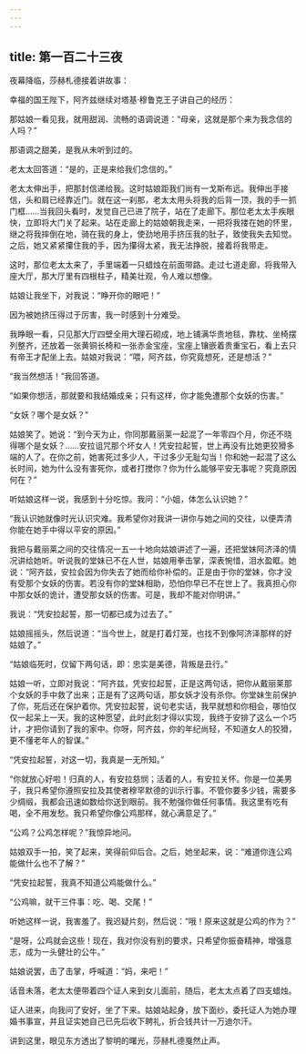 ```yaml
---
---
---
```

title: 第一百二十三夜
---






夜幕降临，莎赫札德接着讲故事：





幸福的国王陛下，阿齐兹继续对塔基·穆鲁克王子讲自己的经历：

那姑娘一看见我，就用甜润、流畅的语调说道：“母亲，这就是那个来为我念信的人吗？”

那语调之甜美，是我从未听到过的。

老太太回答道：“是的，正是来给我们念信的。”

老太太伸出手，把那封信递给我。这时姑娘距我们尚有一戈斯布远。我伸出手接信，头和肩已经靠近门。就在这一刹那，老太太用头将我的后背一顶，我的手一抓门框……当我回头看时，发觉自己已进了院子，站在了走廊下。那位老太太手疾眼快，立即将大门关了起来。站在走廊上的姑娘朝我走来，一把将我搂在她的怀里，继之将我摔倒在地，骑在我的身上，使劲地用手挤压我的肚子，致使我失去知觉。之后，她又紧紧攥住我的手，因为攥得太紧，我无法挣脱，接着将我带走。

这时，那位老太太来了，手里端着一只蜡烛在前面带路。走过七道走廊，将我带入座大厅，那大厅里有四根柱子，精美壮观，令人难以想像。

姑娘让我坐下，对我说：“睁开你的眼吧！”

因为被她挤压得过于厉害，我一时感到十分难受。

我睁眼一看，只见那大厅四壁全用大理石砌成，地上铺满华贵地毯，靠枕、坐椅摆列整齐，还放着一张黄铜长椅和一张赤金宝座，宝座上镶嵌着贵重宝石，看上去只有帝王才配坐上去。姑娘对我说：“喂，阿齐兹，你究竟想死，还是想活？”

“我当然想活！”我回答道。

“如果你想活，那就要和我结婚成亲；只有这样，你才能免遭那个女妖的伤害。”

“女妖？哪个是女妖？”

姑娘笑了。她说：“到今天为止，你同那戴丽莱一起混了一年零四个月，你还不晓得哪个是女妖？……安拉诅咒那个坏女人！凭安拉起誓，世上再没有比她更狡猾多端的人了。在你之前，她害死过多少人，干过多少无耻勾当！你和她一起混了这么长时间，她为什么没有害死你，或者打搅你？你为什么能够平安无事呢？究竟原因何在？”

听姑娘这样一说，我感到十分吃惊。我问：“小姐，体怎么认识她？”

“我认识她就像时光认识灾难。我希望你对我讲一讲你与她之间的交往，以便弄清你能在她手中得以平安的原因。”

我把与戴丽莱之间的交往情况一五一十地向姑娘讲述了一遍，还把堂妹阿济泽的情况讲给她听。听说我的堂妹已不在人世，姑娘用拳击掌，深表惋惜，泪水盈眶。她说：“阿齐兹，安拉会因为你失去了她而给你补偿的。正是由于你的堂妹，你才没有受那个女妖的伤害。若没有你的堂妹相助，恐怕你早已不在世上了。我真担心你中那女妖的诡计，遭受那女妖的伤害。可是，我却不能对你明讲。”

我说：“凭安拉起誓，那一切都已成为过去了。”

姑娘摇摇头，然后说道：“当今世上，就是打着灯笼，也找不到像阿济泽那样的好姑娘了。”

“姑娘临死时，仅留下两句话，即：忠实是美德，背叛是丑行。”

姑娘一听，立即对我说：“阿齐兹，凭安拉起誓，正是这两句话，把你从戴丽莱那个女妖的手中救了出来；正是有了这两句话，那女妖才没有杀你。你堂妹生前保护了你，死后还在保护着你。凭安拉起誓，说句老实话，我早就想和你相会，哪怕仅仅一起呆上一天。我的这种愿望，此时此刻才得以实现，我终于安排了这么一个巧计，才把你请到了我的家中。你呀，阿齐兹，你的年纪尚轻，不知道女人的狡猾，更不懂老年人的智谋。”

“凭安拉起誓，对这一切，我真是一无所知。”

“你就放心好啦！归真的人，有安拉慈悯；活着的人，有安拉关怀。你是一位美男子，我只希望你遵照安拉及其使者穆罕默德的训示行事。不管你要多少钱，需要多少绸缎，我都会迅速如数给你送到眼前。我不勉强你做任何事情。我这里有吃有喝，全不用发愁。我只希望你像公鸡那样，就心满意足了。”

“公鸡？公鸡怎样呢？”我惊异地问。

姑娘双手一拍，笑了起来，笑得前仰后合。之后，她坐起来，说：“难道你连公鸡能做什么也不了解？”

“凭安拉起誓，我真不知道公鸡能做什么。”

“公鸡嘛，就干三件事：吃、喝、交尾！”

听她这样一说，我害羞了。我迟疑片刻，然后说：“哦！原来这就是公鸡的作为？”

“是呀，公鸡就会这些！现在，我对你没有别的要求，只希望你振奋精神，增强意志，成为一头健壮的公牛。”

姑娘说罢，击了击掌，呼喊道：“妈，来吧！”

话音未落，老太太便带着四个证人来到女儿面前，随后，老太太点着了四支蜡烛。

证人进来，向我问了安好，坐了下来。姑娘站起身，放下面纱，委托证人为她办理婚书事宣，并且证实她自己已先后收下聘礼，折合钱共计一万迪尔汗。





讲到这里，眼见东方透出了黎明的曙光，莎赫札德戛然止声。